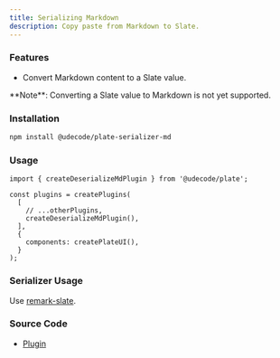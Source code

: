```yaml
---
title: Serializing Markdown
description: Copy paste from Markdown to Slate.
---
```


<ComponentPreview name="playground-demo" id="deserializemd" />

### Features

- Convert Markdown content to a Slate value. 

<Callout className="my-4">
**Note**: Converting a Slate value to Markdown is not yet supported.
</Callout>

### Installation

```bash
npm install @udecode/plate-serializer-md
```

### Usage

```tsx
import { createDeserializeMdPlugin } from '@udecode/plate';

const plugins = createPlugins(
  [
    // ...otherPlugins,
    createDeserializeMdPlugin(),
  ],
  {
    components: createPlateUI(),
  }
);
```

### Serializer Usage

Use [remark-slate](https://github.com/hanford/remark-slate).

### Source Code

- [Plugin](https://github.com/udecode/plate/blob/main/packages/serializers/md/src/deserializer/createDeserializeMdPlugin.ts)